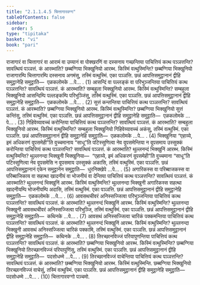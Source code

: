 ```yaml
---
title: "2.1.1.4.5 चित्तागारवग्ग"
tableOfContents: false
sidebar:
  order: 5
type: "tipitaka"
basket: "vi"
book: "pari"
---
```



<DynamicBreadcrumb />

<Division number="222" book="pari">

<Paragraph number="762" book="pari">
राजागारं वा चित्तागारं वा आरामं वा उय्यानं वा पोक्खरणिं वा दस्सनाय गच्छन्तिया पाचित्तियं कत्थ पञ्ञत्तन्ति? सावत्थियं पञ्ञत्तं. कं आरब्भाति? छब्बग्गिया भिक्खुनियो आरब्भ. किस्मिं वत्थुस्मिन्ति? छब्बग्गिया भिक्खुनियो राजागारम्पि चित्तागारम्पि दस्सनाय अगमंसु, तस्मिं वत्थुस्मिं. एका पञ्ञत्ति. छन्नं आपत्तिसमुट्ठानानं द्वीहि समुट्ठानेहि समुट्ठाति—  एळकलोमके …पे… . (1)
</Paragraph>

<Paragraph number="763" book="pari">
आसन्दिं वा पल्लङ्कं वा परिभुञ्जन्तिया पाचित्तियं कत्थ पञ्ञत्तन्ति? सावत्थियं पञ्ञत्तं. कं आरब्भाति? सम्बहुला भिक्खुनियो आरब्भ. किस्मिं वत्थुस्मिन्ति? सम्बहुला भिक्खुनियो आसन्दिम्पि पल्लङ्कम्पि परिभुञ्जिंसु, तस्मिं वत्थुस्मिं. एका पञ्ञत्ति. छन्नं आपत्तिसमुट्ठानानं द्वीहि समुट्ठानेहि समुट्ठाति—  एळकलोमके …पे… . (2)
</Paragraph>

<Paragraph number="764" book="pari">
सुत्तं कन्तन्तिया पाचित्तियं कत्थ पञ्ञत्तन्ति? सावत्थियं पञ्ञत्तं. कं आरब्भाति? छब्बग्गिया भिक्खुनियो आरब्भ. किस्मिं वत्थुस्मिन्ति? छब्बग्गिया भिक्खुनियो सुत्तं कन्तिंसु, तस्मिं वत्थुस्मिं. एका पञ्ञत्ति. छन्नं आपत्तिसमुट्ठानानं द्वीहि समुट्ठानेहि समुट्ठाति—  एळकलोमके …पे… . (3)
</Paragraph>

<Paragraph number="765" book="pari">
गिहिवेय्यावच्चं करोन्तिया पाचित्तियं कत्थ पञ्ञत्तन्ति? सावत्थियं पञ्ञत्तं. कं आरब्भाति? सम्बहुला भिक्खुनियो आरब्भ. किस्मिं वत्थुस्मिन्ति? सम्बहुला भिक्खुनियो गिहिवेय्यावच्चं अकंसु, तस्मिं वत्थुस्मिं. एका पञ्ञत्ति. छन्नं आपत्तिसमुट्ठानानं द्वीहि समुट्ठानेहि समुट्ठाति—  एळकलोमके …पे… . (4)
</Paragraph>

<Paragraph number="766" book="pari">
भिक्खुनिया “एहाय्ये, इमं अधिकरणं वूपसमेही”ति वुच्चमानाय “साधू”ति पटिस्सुणित्वा नेव वूपसमेन्तिया न वूपसमाय उस्सुक्कं करोन्तिया पाचित्तियं कत्थ पञ्ञत्तन्ति? सावत्थियं पञ्ञत्तं. कं आरब्भाति? थुल्लनन्दं भिक्खुनिं आरब्भ. किस्मिं वत्थुस्मिन्ति? थुल्लनन्दा भिक्खुनी भिक्खुनिया—  “एहाय्ये, इमं अधिकरणं वूपसमेही”ति वुच्चमाना “साधू”ति पटिस्सुणित्वा नेव वूपसमेसि न वूपसमाय उस्सुक्कं अकासि, तस्मिं वत्थुस्मिं. एका पञ्ञत्ति. छन्नं आपत्तिसमुट्ठानानं एकेन समुट्ठानेन समुट्ठाति—  धुरनिक्खेपे …पे… . (5)
</Paragraph>

<Paragraph number="767" book="pari">
अगारिकस्स वा परिब्बाजकस्स वा परिब्बाजिकाय वा सहत्था खादनीयं वा भोजनीयं वा देन्तिया पाचित्तियं कत्थ पञ्ञत्तन्ति? सावत्थियं पञ्ञत्तं. कं आरब्भाति? थुल्लनन्दं भिक्खुनिं आरब्भ. किस्मिं वत्थुस्मिन्ति? थुल्लनन्दा भिक्खुनी अगारिकस्स सहत्था खादनीयम्पि भोजनीयम्पि अदासि, तस्मिं वत्थुस्मिं. एका पञ्ञत्ति. छन्नं आपत्तिसमुट्ठानानं द्वीहि समुट्ठानेहि समुट्ठाति—  एळकलोमके …पे… . (6)
</Paragraph>

<Paragraph number="768" book="pari">
आवसथचीवरं अनिस्सज्जित्वा परिभुञ्जन्तिया पाचित्तियं कत्थ पञ्ञत्तन्ति? सावत्थियं पञ्ञत्तं. कं आरब्भाति? थुल्लनन्दं भिक्खुनिं आरब्भ. किस्मिं वत्थुस्मिन्ति? थुल्लनन्दा भिक्खुनी आवसथचीवरं अनिस्सज्जित्वा परिभुञ्जि, तस्मिं वत्थुस्मिं. एका पञ्ञत्ति. छन्नं आपत्तिसमुट्ठानानं द्वीहि समुट्ठानेहि समुट्ठाति—  कथिनके …पे… . (7)
</Paragraph>

<Paragraph number="769" book="pari">
आवसथं अनिस्सज्जित्वा चारिकं पक्कमन्तिया पाचित्तियं कत्थ पञ्ञत्तन्ति? सावत्थियं पञ्ञत्तं. कं आरब्भाति? थुल्लनन्दं भिक्खुनिं आरब्भ. किस्मिं वत्थुस्मिन्ति? थुल्लनन्दा भिक्खुनी आवसथं अनिस्सज्जित्वा चारिकं पक्कामि, तस्मिं वत्थुस्मिं. एका पञ्ञत्ति. छन्नं आपत्तिसमुट्ठानानं द्वीहि समुट्ठानेहि समुट्ठाति—  कथिनके …पे… . (8)
</Paragraph>

<Paragraph number="770" book="pari">
तिरच्छानविज्जं परियापुणन्तिया पाचित्तियं कत्थ पञ्ञत्तन्ति? सावत्थियं पञ्ञत्तं. कं आरब्भाति? छब्बग्गिया भिक्खुनियो आरब्भ. किस्मिं वत्थुस्मिन्ति? छब्बग्गिया भिक्खुनियो तिरच्छानविज्जं परियापुणिंसु, तस्मिं वत्थुस्मिं. एका पञ्ञत्ति. छन्नं आपत्तिसमुट्ठानानं द्वीहि समुट्ठानेहि समुट्ठाति—  पदसोधम्मे …पे… . (9)
</Paragraph>

<Paragraph number="771" book="pari">
तिरच्छानविज्जं वाचेन्तिया पाचित्तियं कत्थ पञ्ञत्तन्ति? सावत्थियं पञ्ञत्तं. कं आरब्भाति? छब्बग्गिया भिक्खुनियो आरब्भ. किस्मिं वत्थुस्मिन्ति. छब्बग्गिया भिक्खुनियो तिरच्छानविज्जं वाचेसुं, तस्मिं वत्थुस्मिं. एका पञ्ञत्ति. छन्नं आपत्तिसमुट्ठानानं द्वीहि समुट्ठानेहि समुट्ठाति—  पदसोधम्मे …पे… . (10)

</Paragraph>
</Division>

<Paragraph number="772" type="center" book="pari">
चित्तागारवग्गो पञ्चमो.
</Paragraph>